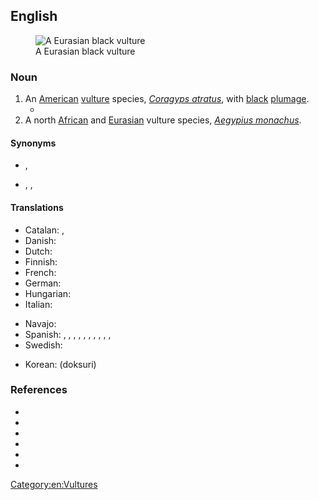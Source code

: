 ==English==
[[Image:Blackvultsm.JPG|thumb|A Eurasian black vulture]]

===Noun===
{{en-noun}}

# An [[American]] [[vulture]] species, ''[[Coragyps atratus]]'', with [[black]] [[plumage]].
#* {{quote-book|en|author=Amadeo M. Rea|title=Wings in the Desert: A Folk Ornithology of the Northern Pimans|year=2007|publisher=University of Arizona Press|isbn=9780816524594|page=101|pageurl=https://books.google.com/books?id=hwcdWkYAzwwC&pg=PA101|passage=In many Latin American towns, the '''Black Vulture''' is urbicolous, throwing in its lot with humans, taking advantage of slaughterhouses, garbage dumps, and fishing docks.}}
# A north [[African]] and [[Eurasian]] vulture species, ''[[Aegypius monachus]]''.

====Synonyms====
* {{sense|Coragyps atratus}} {{l|en|American black vulture}}, {{vern|black buzzard}}
* {{sense|Aegypius monachus}} {{l|en|Eurasian black vulture}}, {{l|en|monk vulture}}, {{l|en|cinereous vulture}}

====Translations====
{{trans-top|''Coragyps atratus''}}
* Catalan: {{t|ca|zopilot|m}}, {{t|ca|urubú|m}}
* Danish: {{t|da|ravnegrib|c}}
* Dutch: {{t|nl|monniksgier|m}}
* Finnish: {{t+|fi|mustakondori}}
* French: {{t+|fr|vautour moine|m}}
* German: {{t|de|Rabengeier|m}}
* Hungarian: {{t+|hu|hollókeselyű}}
* Italian: {{t|it|urubù dalla testa nera|m}}
{{trans-mid}}
* Navajo: {{t|nv|jeeshóóʼ łizhinígíí}}
* Spanish: {{t|es|buitre negro americano|m}}, {{t+|es|cuervo de cabeza negra|m}} {{qualifier|Uruguay}}, {{t|es|gallinazo|m}} {{qualifier|Colombia}}, {{t|es|gallinazo negro|m}} {{qualifier|Panama}}, {{t+|es|guaraguao|m}} {{qualifier|Northeastern Venezuela}}, {{t+|es|jote|m}} {{qualifier|Bolivia}}, {{t|es|jote de cabeza negra|m}} {{qualifier|Argentina, Chile}}, {{t|es|sucha|f}} {{qualifier|Bolivia}}, {{t+|es|zamuro|m}} {{qualifier|Venezuela}}, {{t|es|zope|m}} {{qualifier|El Salvador, Guatemala}}, {{t+|es|zopilote}} {{qualifier|Costa Rica, El Salvador, Guatemala, Honduras, Mexico, Nicaragua}}
* Swedish: {{t+|sv|korpgam|c}}
{{trans-bottom}}

{{trans-see|''Aegypius monachus''|Eurasian black vulture}}

{{checktrans-top}}
* Korean: {{t+check|ko|독수리}} (doksuri)
{{trans-mid}}
{{trans-bottom}}

===References===
* {{pedia|Black vulture}}
* {{specieslite|Coragyps atratus|i=1}}
* {{comcatlite|Coragyps atratus|i=1}}
* {{pedia|Cinereous vulture}}
* {{specieslite|i=1|Aegypius monachus}}
* {{comcatlite|i=1|Aegypius monachus}}

[[Category:en:Vultures]]